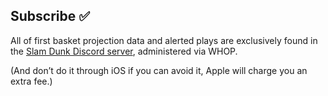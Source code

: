## **Subscribe ✅**

All of first basket projection data and alerted plays are exclusively found in the [Slam Dunk Discord server](https://whop.com/slam-dunk-bets/), administered via WHOP.

(And don't do it through iOS if you can avoid it, Apple will charge you an extra fee.)
